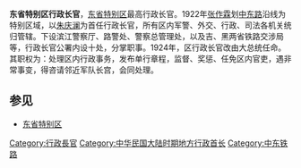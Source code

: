 {{unreferenced|time=2019-05-30T19:36:03+00:00}}
'''东省特别区行政长官'''，[[东省特别区|东省特别区]]最高行政长官。1922年[[张作霖|张作霖]]划[[中东路|中东路]]沿线为特别区域，以[[朱庆澜|朱庆澜]]为首任行政长官，所有区内军警、外交、行政、司法各机关统归管辖。下设滨江警察厅、路警处、警察总管理处，以及吉、黑两省铁路交涉局等，行政长官公署内设十处，分掌职事。1924年，区行政长官改由大总统任命。其职权为：处理区内行政事务，发布单行章程，监督、奖惩、任免区内官吏，遇非常事变，得咨请邻近军队长宫，会同处理。

==参见==
*[[东省特别区|东省特别区]]

[[Category:行政長官|Category:行政長官]]
[[Category:中华民国大陆时期地方行政首长|Category:中华民国大陆时期地方行政首长]]
[[Category:中东铁路|Category:中东铁路]]